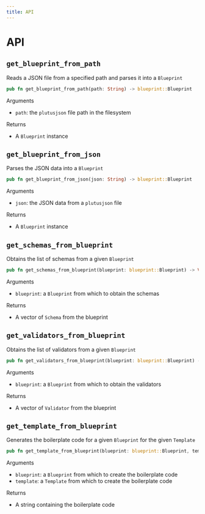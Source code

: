 ```yaml
---
title: API
---
```


# API

## `get_blueprint_from_path`

Reads a JSON file from a specified path and parses it into a `Blueprint`

```rust
pub fn get_blueprint_from_path(path: String) -> blueprint::Blueprint
```

Arguments
- `path`: the `plutusjson` file path in the filesystem

Returns
- A `Blueprint` instance

## `get_blueprint_from_json`

Parses the JSON data into a `Blueprint`

```rust
pub fn get_blueprint_from_json(json: String) -> blueprint::Blueprint
```

Arguments
- `json`: the JSON data from a `plutusjson` file

Returns
- A `Blueprint` instance

## `get_schemas_from_blueprint`

Obtains the list of schemas from a given `Blueprint`

```rust
pub fn get_schemas_from_blueprint(blueprint: blueprint::Blueprint) -> Vec<schema::Schema>
```

Arguments
- `blueprint`: a `Blueprint` from which to obtain the schemas

Returns
- A vector of `Schema` from the blueprint

## `get_validators_from_blueprint`

Obtains the list of validators from a given `Blueprint`

```rust
pub fn get_validators_from_blueprint(blueprint: blueprint::Blueprint) -> Vec<schema::Validator>
```

Arguments
- `blueprint`: a `Blueprint` from which to obtain the validators

Returns
- A vector of `Validator` from the blueprint

## `get_template_from_blueprint`

Generates the boilerplate code for a given `Blueprint` for the given `Template`

```rust
pub fn get_template_from_blueprint(blueprint: blueprint::Blueprint, template: template::Template) -> String
```

Arguments
- `blueprint`: a `Blueprint` from which to create the boilerplate code
- `template`: a `Template` from which to create the boilerplate code

Returns
- A string containing the boilerplate code